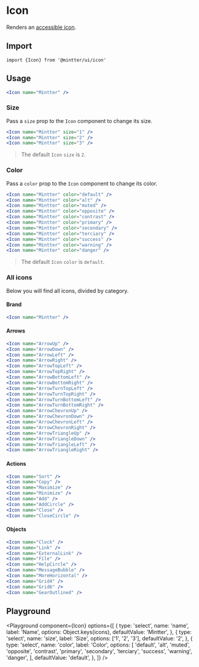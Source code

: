 

<Meta title="Data Display/Icon" />

# Icon

Renders an
[accessible icon](https://radix-ui.com/primitives/docs/utilities/accessible-icon).

## Import

```tsx
import {Icon} from '@mintter/ui/icon'
```

## Usage

```jsx
<Icon name="Mintter" />
```

### Size

Pass a `size` prop to the `Icon` component to change its size.

```jsx columns
<Icon name="Mintter" size="1" />
<Icon name="Mintter" size="2" />
<Icon name="Mintter" size="3" />
```

> The default `Icon` `size` is `2`.

### Color

Pass a `color` prop to the `Icon` component to change its color.

```jsx columns
<Icon name="Mintter" color="default" />
<Icon name="Mintter" color="alt" />
<Icon name="Mintter" color="muted" />
<Icon name="Mintter" color="opposite" />
<Icon name="Mintter" color="contrast" />
<Icon name="Mintter" color="primary" />
<Icon name="Mintter" color="secondary" />
<Icon name="Mintter" color="terciary" />
<Icon name="Mintter" color="success" />
<Icon name="Mintter" color="warning" />
<Icon name="Mintter" color="danger" />
```

> The default `Icon` `color` is `default`.

### All icons

Below you will find all icons, divided by category.

#### Brand

```jsx columns
<Icon name="Mintter" />
```

#### Arrows

```jsx columns
<Icon name="ArrowUp" />
<Icon name="ArrowDown" />
<Icon name="ArrowLeft" />
<Icon name="ArrowRight" />
<Icon name="ArrowTopLeft" />
<Icon name="ArrowTopRight" />
<Icon name="ArrowBottomLeft" />
<Icon name="ArrowBottomRight" />
<Icon name="ArrowTurnTopLeft" />
<Icon name="ArrowTurnTopRight" />
<Icon name="ArrowTurnBottomLeft" />
<Icon name="ArrowTurnBottomRight" />
<Icon name="ArrowChevronUp" />
<Icon name="ArrowChevronDown" />
<Icon name="ArrowChevronLeft" />
<Icon name="ArrowChevronRight" />
<Icon name="ArrowTriangleUp" />
<Icon name="ArrowTriangleDown" />
<Icon name="ArrowTriangleLeft" />
<Icon name="ArrowTriangleRight" />
```

#### Actions

```jsx columns
<Icon name="Sort" />
<Icon name="Copy" />
<Icon name="Maximize" />
<Icon name="Minimize" />
<Icon name="Add" />
<Icon name="AddCircle" />
<Icon name="Close" />
<Icon name="CloseCircle" />
```

#### Objects

```jsx columns
<Icon name="Clock" />
<Icon name="Link" />
<Icon name="ExternalLink" />
<Icon name="File" />
<Icon name="HelpCircle" />
<Icon name="MessageBubble" />
<Icon name="MoreHorizontal" />
<Icon name="Grid4" />
<Icon name="Grid6" />
<Icon name="GearOutlined" />
```

## Playground

<Playground
  component={Icon}
  options={[
    {
      type: 'select',
      name: 'name',
      label: 'Name',
      options: Object.keys(icons),
      defaultValue: 'Mintter',
    },
    {
      type: 'select',
      name: 'size',
      label: 'Size',
      options: ['1', '2', '3'],
      defaultValue: '2',
    },
    {
      type: 'select',
      name: 'color',
      label: 'Color',
      options: [
        'default',
        'alt',
        'muted',
        'opposite',
        'contrast',
        'primary',
        'secondary',
        'terciary',
        'success',
        'warning',
        'danger',
      ],
      defaultValue: 'default',
    },
  ]}
/>
